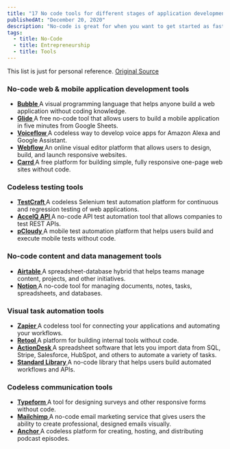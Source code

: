 ```yaml
---
title: "17 No code tools for different stages of application development"
publishedAt: "December 20, 2020"
description: "No-code is great for when you want to get started as fast as possible, here are 17 tools for all the different stages of application development!"
tags:
  - title: No-Code
  - title: Entrepreneurship
  - title: Tools
---
```


This list is just for personal reference. [Original Source](https://www.testcraft.io/no-code-tools-application-development/)

### No-code web & mobile application development tools

<ul>
  <li>
    <strong>
      <a href="https://bubble.io/" target="_blank" rel="noopener noreferrer">
        Bubble
      </a>
    </strong>
    A visual programming language that helps anyone build a web application without
    coding knowledge.
  </li>
  <li>
    <strong>
      <a
        href="https://www.glideapps.com/"
        target="_blank"
        rel="noopener noreferrer"
      >
        Glide
      </a>
    </strong>
    A free no-code tool that allows users to build a mobile application in five minutes
    from Google Sheets.
  </li>
  <li>
    <strong>
      <a
        href="https://www.voiceflow.com/"
        target="_blank"
        rel="noopener noreferrer"
      >
        Voiceflow
      </a>
    </strong>
    A codeless way to develop voice apps for Amazon Alexa and Google Assistant.
  </li>
  <li>
    <strong>
      <a href="https://webflow.com/" target="_blank" rel="noopener noreferrer">
        Webflow
      </a>
    </strong>
    An online visual editor platform that allows users to design, build, and launch
    responsive websites.
  </li>
  <li>
    <strong>
      <a href="https://carrd.co/" target="_blank" rel="noopener noreferrer">
        Carrd
      </a>
    </strong>
    A free platform for building simple, fully responsive one-page web sites without
    code.
  </li>
</ul>

### Codeless testing tools

<ul>
  <li>
    <strong>
      <a
        href="https://www.testcraft.io/product/"
        target="_blank"
        rel="noopener noreferrer"
      >
        TestCraft
      </a>
    </strong>
    A codeless Selenium test automation platform for continuous and regression testing
    of web applications.
  </li>
  <li>
    <strong>
      <a
        href="https://www.accelq.com/codeless_api"
        target="_blank"
        rel="noopener noreferrer"
      >
        AccelQ API
      </a>
    </strong>
    A no-code API test automation tool that allows companies to test REST APIs.
  </li>
  <li>
    <strong>
      <a
        href="https://www.pcloudy.com/"
        target="_blank"
        rel="noopener noreferrer"
      >
        pCloudy
      </a>
    </strong>
    A mobile test automation platform that helps users build and execute mobile tests
    without code.
  </li>
</ul>

### No-code content and data management tools

<ul>
  <li>
    <strong>
      <a href="https://airtable.com/" target="_blank" rel="noopener noreferrer">
        Airtable
      </a>
    </strong>
    A spreadsheet-database hybrid that helps teams manage content, projects, and
    other initiatives.
  </li>
  <li>
    <strong>
      <a
        href="https://www.notion.so/"
        target="_blank"
        rel="noopener noreferrer"
      >
        Notion
      </a>
    </strong>
    A no-code tool for managing documents, notes, tasks, spreadsheets, and databases.
  </li>
</ul>

### Visual task automation tools

<ul>
  <li>
    <strong>
      <a href="https://zapier.com/" target="_blank" rel="noopener noreferrer">
        Zapier
      </a>
    </strong>
    A codeless tool for connecting your applications and automating your workflows.
  </li>
  <li>
    <strong>
      <a
        href="https://tryretool.com/"
        target="_blank"
        rel="noopener noreferrer"
      >
        Retool
      </a>
    </strong>
    A platform for building internal tools without code.
  </li>
  <li>
    <strong>
      <a
        href="https://www.actiondesk.io/"
        target="_blank"
        rel="noopener noreferrer"
      >
        ActionDesk
      </a>
    </strong>
    A spreadsheet software that lets you import data from SQL, Stripe, Salesforce,
    HubSpot, and others to automate a variety of tasks.
  </li>
  <li>
    <strong>
      <a
        href="https://build.stdlib.com/"
        target="_blank"
        rel="noopener noreferrer"
      >
        Standard Library
      </a>
    </strong>
    A no-code library that helps users build automated workflows and APIs.
  </li>
</ul>

### Codeless communication tools

<ul>
  <li>
    <strong>
      <a
        href="https://www.typeform.com/surveys/"
        target="_blank"
        rel="noopener noreferrer"
      >
        Typeform
      </a>
    </strong>
    A tool for designing surveys and other responsive forms without code.
  </li>
  <li>
    <strong>
      <a
        href="https://mailchimp.com/"
        target="_blank"
        rel="noopener noreferrer"
      >
        Mailchimp
      </a>
    </strong>
    A no-code email marketing service that gives users the ability to create professional,
    designed emails visually.
  </li>
  <li>
    <strong>
      <a href="https://anchor.fm/" target="_blank" rel="noopener noreferrer">
        Anchor
      </a>
    </strong>
    A codeless platform for creating, hosting, and distributing podcast episodes.
  </li>
</ul>
